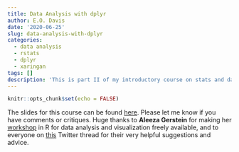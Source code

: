 ```yaml
---
title: Data Analysis with dplyr
author: E.O. Davis
date: '2020-06-25'
slug: data-analysis-with-dplyr
categories:
  - data analysis
  - rstats
  - dplyr
  - xaringan
tags: []
description: 'This is part II of my introductory course on stats and data analysis. (Part I is currently being reworked and will be uploaded when it has been redone.)'
---
```


```r
knitr::opts_chunk$set(echo = FALSE)
```

The slides for this course can be found [here](static/vinh-R-part-II/vinh-r-part-II.html). Please let me know if you have comments or critiques. Huge thanks to **Aleeza Gerstein** for making her [workshop](http://home.cc.umanitoba.ca/~gersteia/MBIO7040/) in R for data analysis and visualization freely available, and to everyone on [this](https://twitter.com/__EODavis/status/1157786328597032961) Twitter thread for their very helpful suggestions and advice.